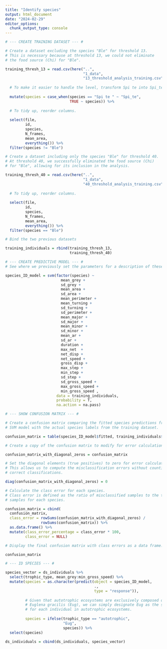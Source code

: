 ```yaml
---
title: "Identify species"
output: html_document
date: "2024-02-29"
editor_options: 
  chunk_output_type: console
---
```


```r

# --- CREATE TRAINING DATASET --- #

# Create a dataset excluding the species "Ble" for threshold 13. 
# This is necessary because at threshold 13, we could not eliminate 
# the food source (Chi) for "Ble".

training_thresh_13 = read.csv(here("..",
                                   "1_data",
                                   "13_threshold_analysis_training.csv")) %>%
  
  # To make it easier to handle the level, transform Spi te into Spi_te. 
  
  mutate(species = case_when(species == "Spi te " ~ "Spi_te",
                             TRUE ~ species)) %>%
  
  # To tidy up, reorder columns.
  
  select(file,
         id,
         species,
         N_frames,
         mean_area,
         everything()) %>%
  filter(species != "Ble")

# Create a dataset including only the species "Ble" for threshold 40. 
# At threshold 40, we successfully eliminated the food source (Chi) 
# for "Ble", allowing for its inclusion in the analysis.

training_thresh_40 = read.csv(here("..",
                                   "1_data",
                                   "40_threshold_analysis_training.csv")) %>%
  
  # To tidy up, reorder columns.
  
  select(file,
         id,
         species,
         N_frames,
         mean_area,
         everything()) %>%
  filter(species == "Ble")

# Bind the two previous datasets

training_individuals = rbind(training_thresh_13,
                             training_thresh_40)
```

```r

# --- CREATE PREDICTIVE MODEL --- #
# See where we previously set the parameters for a description of these variables. 

species_ID_model = svm(factor(species) ~
                         mean_grey +
                         sd_grey +
                         mean_area +
                         sd_area +
                         mean_perimeter +
                         mean_turning +
                         sd_turning +
                         sd_perimeter +
                         mean_major +
                         sd_major +
                         mean_minor +
                         sd_minor +
                         mean_ar +
                         sd_ar +
                         duration +
                         max_net  +
                         net_disp +
                         net_speed +
                         gross_disp +
                         max_step +
                         min_step +
                         sd_step +
                         sd_gross_speed +
                         max_gross_speed +
                         min_gross_speed ,
                       data = training_individuals,
                       probability = T,
                       na.action = na.pass)
```

```r

# --- SHOW CONFUSION MATRIX --- #

# Create a confusion matrix comparing the fitted species predictions from the 
# SVM model with the actual species labels from the training dataset.

confusion_matrix = table(species_ID_model$fitted, training_individuals$species)

# Create a copy of the confusion matrix to modify for error calculation.

confusion_matrix_with_diagonal_zeros = confusion_matrix

# Set the diagonal elements (true positives) to zero for error calculation.
# This allows us to compute the misclassification errors without counting the 
# correct classifications.

diag(confusion_matrix_with_diagonal_zeros) = 0 

# Calculate the class error for each species.
# Class error is defined as the ratio of misclassified samples to the total 
# samples for each species.

confusion_matrix = cbind(
  confusion_matrix,
  class_error = rowSums(confusion_matrix_with_diagonal_zeros) / 
                rowSums(confusion_matrix)) %>%
  as.data.frame() %>%
  mutate(class_error_percentage = class_error * 100,
         class_error = NULL)

# Display the final confusion matrix with class errors as a data frame.

confusion_matrix
```

```r

# --- ID SPECIES --- #

species_vector = ds_individuals %>%
  select(trophic_type, mean_grey:min_gross_speed) %>%
  mutate(species = as.character(predict(object = species_ID_model,
                                        .,
                                        type = "response")),
         
         # Given that autotrophic ecosystems are exclusively composed of 
         # Euglena gracilis (Eug), we can simply designate Eug as the species 
         # for each individual in autotrophic ecosystems.
         
         species = ifelse(trophic_type == "autotrophic",
                          "Eug",
                          species)) %>%
  select(species)

ds_individuals = cbind(ds_individuals, species_vector)
```
